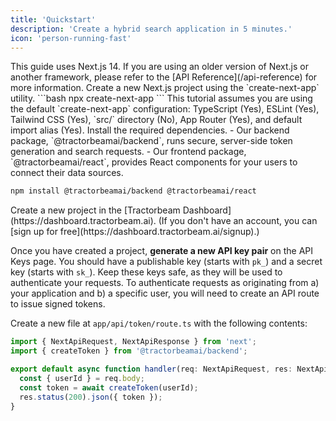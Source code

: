 ```yaml
---
title: 'Quickstart'
description: 'Create a hybrid search application in 5 minutes.'
icon: 'person-running-fast'
---
```


<Info>
This guide uses Next.js 14. If you are using an older version of Next.js or another framework, please refer to the [API Reference](/api-reference) for more information.
</Info>

<Steps>
<Step title="Create a new Next.js project">
Create a new Next.js project using the `create-next-app` utility.
```bash
npx create-next-app
```
<Info>
This tutorial assumes you are using the default `create-next-app` configuration: TypeScript (Yes), ESLint (Yes), Tailwind CSS (Yes), `src/` directory (No), App Router (Yes), and default import alias (Yes).
</Info>

</Step>
<Step title="Install dependencies">
Install the required dependencies.
- Our backend package, `@tractorbeamai/backend`, runs secure, server-side token generation and search requests.
- Our frontend package, `@tractorbeamai/react`, provides React components for your users to connect their data sources.

```bash
npm install @tractorbeamai/backend @tractorbeamai/react
```
</Step>
<Step title="Create a project in the Tractorbeam Dashboard">
Create a new project in the [Tractorbeam Dashboard](https://dashboard.tractorbeam.ai). (If you don't have an account, you can [sign up for free](https://dashboard.tractorbeam.ai/signup).)

Once you have created a project, **generate a new API key pair** on the API Keys page.
You should have a publishable key (starts with `pk_`) and a secret key (starts with `sk_`). Keep these keys safe, as they will be used to authenticate your requests.
</Step>
<Step title="Create a `/api/token` endpoint">
To authenticate requests as originating from a) your application and b) a specific user, you will need to create an API route to issue signed tokens.

Create a new file at `app/api/token/route.ts` with the following contents:
```ts
import { NextApiRequest, NextApiResponse } from 'next';
import { createToken } from '@tractorbeamai/backend';

export default async function handler(req: NextApiRequest, res: NextApiResponse) {
  const { userId } = req.body;
  const token = await createToken(userId);
  res.status(200).json({ token });
}
```
</Step>
</Steps>
